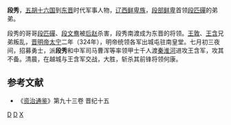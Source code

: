 '''段秀'''，[[五胡十六国|五胡十六国]]到[[东晋|东晋]]时代军事人物，[[辽西|辽西]][[鲜卑族|鲜卑族]]，[[段部鲜卑|段部鲜卑]]首领[[段匹磾|段匹磾]]的弟弟。

段秀的哥哥[[段匹磾|段匹磾]]、[[段文鸯|段文鸯]]被[[后赵|后赵]]杀害，段秀南渡成为东晋的将领。[[王敦|王敦]]、[[王含|王含]]兄弟叛乱，[[晋明帝|晋明帝]][[太宁_(东晋)|太宁]]二年（324年），明帝统领各军出城屯驻南皇堂。七月初三夜间，招募勇士，派'''段秀'''和中军司马曹浑等率领甲士千人渡[[秦淮河|秦淮河]]进攻王含军，攻其不备。清晨，在越城与王含军交战，大胜，斩杀其前锋将领何康。
==参考文献==
*《[[资治通鉴|资治通鉴]]》第九十三卷 晋纪十五 

[[Category:东晋军事人物|D]]
[[Category:鲜卑人|D]]
[[Category:段姓|X]]